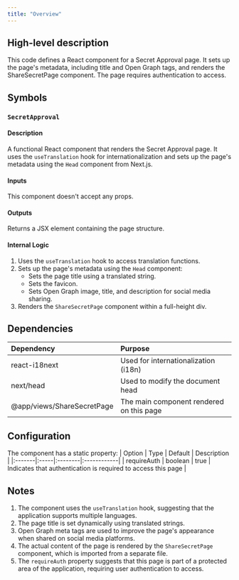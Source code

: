 ```yaml
---
title: "Overview"
---
```


## High-level description
This code defines a React component for a Secret Approval page. It sets up the page's metadata, including title and Open Graph tags, and renders the ShareSecretPage component. The page requires authentication to access.

## Symbols

### `SecretApproval`
#### Description
A functional React component that renders the Secret Approval page. It uses the `useTranslation` hook for internationalization and sets up the page's metadata using the `Head` component from Next.js.

#### Inputs
This component doesn't accept any props.

#### Outputs
Returns a JSX element containing the page structure.

#### Internal Logic
1. Uses the `useTranslation` hook to access translation functions.
2. Sets up the page's metadata using the `Head` component:
   - Sets the page title using a translated string.
   - Sets the favicon.
   - Sets Open Graph image, title, and description for social media sharing.
3. Renders the `ShareSecretPage` component within a full-height div.

## Dependencies
| Dependency | Purpose |
|:-----------|:--------|
| react-i18next | Used for internationalization (i18n) |
| next/head | Used to modify the document head |
| @app/views/ShareSecretPage | The main component rendered on this page |

## Configuration
The component has a static property:
| Option | Type | Default | Description |
|:-------|:-----|:--------|:------------|
| requireAuth | boolean | true | Indicates that authentication is required to access this page |

## Notes
1. The component uses the `useTranslation` hook, suggesting that the application supports multiple languages.
2. The page title is set dynamically using translated strings.
3. Open Graph meta tags are used to improve the page's appearance when shared on social media platforms.
4. The actual content of the page is rendered by the `ShareSecretPage` component, which is imported from a separate file.
5. The `requireAuth` property suggests that this page is part of a protected area of the application, requiring user authentication to access.